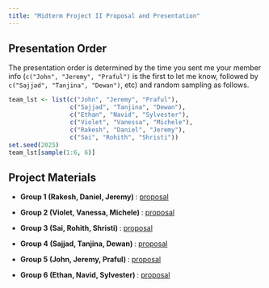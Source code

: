 ```yaml
---
title: "Midterm Project II Proposal and Presentation"
---
```


## Presentation Order

The presentation order is determined by the time you sent me your member info (`c("John", "Jeremy", "Praful")` is the first to let me know, followed by `c("Sajjad", "Tanjina", "Dewan")`, etc) and random sampling as follows.

```r
team_lst <- list(c("John", "Jeremy", "Praful"), 
                 c("Sajjad", "Tanjina", "Dewan"),
                 c("Ethan", "Navid", "Sylvester"), 
                 c("Violet", "Vanessa", "Michele"), 
                 c("Rakesh", "Daniel", "Jeremy"), 
                 c("Sai", "Rohith", "Shristi"))
set.seed(2025)
team_lst[sample(1:6, 6)]
```

## Project Materials

-   **[Group 1 (Rakesh, Daniel, Jeremy)]{.blue} **: [proposal]()

-   **[Group 2 (Violet, Vanessa, Michele)]{.blue} **: [proposal]()

-   **[Group 3 (Sai, Rohith, Shristi)]{.blue} ** : [proposal]()

-   **[Group 4 (Sajjad, Tanjina, Dewan)]{.blue} **: [proposal]()

-   **[Group 5 (John, Jeremy, Praful)]{.blue} **: [proposal]()

-   **[Group 6 (Ethan, Navid, Sylvester)]{.blue} **: [proposal]()
